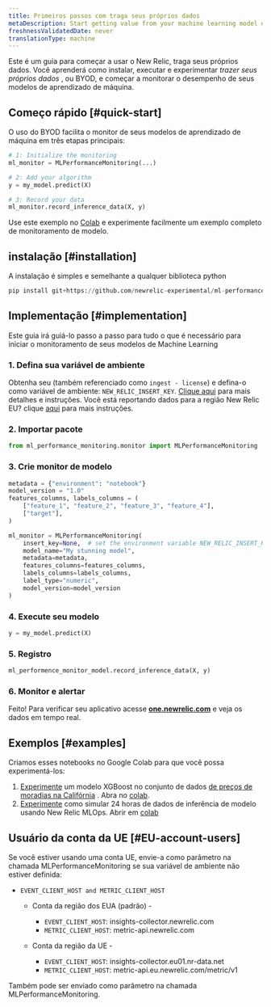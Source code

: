 ```yaml
---
title: Primeiros passos com traga seus próprios dados
metaDescription: Start getting value from your machine learning model data in just a few minutes within New Relic
freshnessValidatedDate: never
translationType: machine
---
```


Este é um guia para começar a usar o New Relic, traga seus próprios dados. Você aprenderá como instalar, executar e experimentar _trazer seus próprios dados_ , ou BYOD, e começar a monitorar o desempenho de seus modelos de aprendizado de máquina.

## Começo rápido [#quick-start]

O uso do BYOD facilita o monitor de seus modelos de aprendizado de máquina em três etapas principais:

```python
# 1: Initialize the monitoring
ml_monitor = MLPerformanceMonitoring(...)

# 2: Add your algorithm
y = my_model.predict(X)

# 3: Record your data
ml_monitor.record_inference_data(X, y)
```

Use este exemplo no [Colab](https://colab.research.google.com/github/newrelic-experimental/ml-performance-monitoring/blob/main/examples/XGBoost_on_Boston_housing_prices_dataset.ipynb) e experimente facilmente um exemplo completo de monitoramento de modelo.

## instalação [#installation]

A instalação é simples e semelhante a qualquer biblioteca python

```python
pip install git+https://github.com/newrelic-experimental/ml-performance-monitoring.git
```

## Implementação [#implementation]

Este guia irá guiá-lo passo a passo para tudo o que é necessário para iniciar o monitoramento de seus modelos de Machine Learning

### 1. Defina sua variável de ambiente

Obtenha seu <InlinePopover type="licenseKey"/>(também referenciado como `ingest - license`) e defina-o como variável de ambiente: `NEW_RELIC_INSERT_KEY`. [Clique aqui](/docs/apis/intro-apis/new-relic-api-keys/#license-key) para mais detalhes e instruções. Você está reportando dados para a região New Relic EU? clique [aqui](#EU-account-users) para mais instruções.

### 2. Importar pacote

```python
from ml_performance_monitoring.monitor import MLPerformanceMonitoring
```

### 3. Crie monitor de modelo

```python
metadata = {"environment": "notebook"}
model_version = "1.0"
features_columns, labels_columns = (
    ["feature_1", "feature_2", "feature_3", "feature_4"],
    ["target"],
)

ml_monitor = MLPerformanceMonitoring(
    insert_key=None,  # set the environment variable NEW_RELIC_INSERT_KEY or send your insert key here
    model_name="My stunning model",
    metadata=metadata,
    features_columns=features_columns,
    labels_columns=labels_columns,
    label_type="numeric",
    model_version=model_version
)
```

### 4. Execute seu modelo

```python
y = my_model.predict(X)
```

### 5. Registro

```python
ml_performence_monitor_model.record_inference_data(X, y)
```

### 6. Monitor e alertar

Feito! Para verificar seu aplicativo acesse **[one.newrelic.com](https://one.newrelic.com/all-capabilities)** e veja os dados em tempo real.

## Exemplos [#examples]

Criamos esses notebooks no Google Colab para que você possa experimentá-los:

1. [Experimente](https://github.com/newrelic-experimental/ml-performance-monitoring/blob/main/examples/XGBoost_on_California_housing_prices_dataset.ipynb) um modelo XGBoost no conjunto de dados [de preços de moradias na Califórnia](https://scikit-learn.org/stable/modules/generated/sklearn.datasets.fetch_california_housing.html) . Abra no [colab](https://colab.research.google.com/github/newrelic-experimental/ml-performance-monitoring/blob/main/examples/XGBoost_on_California_housing_prices_dataset.ipynb).
2. [Experimente](https://github.com/newrelic-experimental/ml-performance-monitoring/blob/main/examples/sklearn.RandomForestClassifier_on_Iris_dataset.ipynb) como simular 24 horas de dados de inferência de modelo usando New Relic MLOps. Abrir em [colab](https://colab.research.google.com/github/newrelic-experimental/ml-performance-monitoring/blob/main/examples/sklearn.RandomForestClassifier_on_Iris_dataset.ipynb)

## Usuário da conta da UE [#EU-account-users]

Se você estiver usando uma conta UE, envie-a como parâmetro na chamada MLPerformanceMonitoring se sua variável de ambiente não estiver definida:

* `EVENT_CLIENT_HOST and METRIC_CLIENT_HOST`

  * Conta da região dos EUA (padrão) -

    * `EVENT_CLIENT_HOST`: insights-collector.newrelic.com
    * `METRIC_CLIENT_HOST`: metric-api.newrelic.com

  * Conta da região da UE -

    * `EVENT_CLIENT_HOST`: insights-collector.eu01.nr-data.net
    * `METRIC_CLIENT_HOST`: metric-api.eu.newrelic.com/metric/v1

Também pode ser enviado como parâmetro na chamada MLPerformanceMonitoring.
